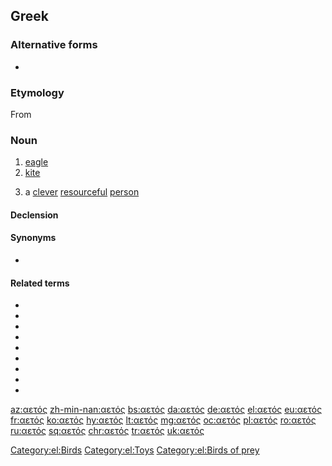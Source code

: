 {{also|ἀετός}}
==Greek==

===Alternative forms===
* {{l|el|αϊτός|g=m}}

===Etymology===
From {{inh|el|grc|ἀετός||eagle, omen}}

===Noun===
{{el-noun|m|αετοί}}

# [[eagle]]
# [[kite]] {{qualifier|toy}}
# {{lb|el|figuratively}} a [[clever]] [[resourceful]] [[person]]

====Declension====
{{el-nM-ος-οι-1|αετ}}

====Synonyms====
* {{sense|toy}} {{l|el|χαρταετός|g=m}}

====Related terms====
* {{l|el|αέτειος|gloss=aquiline}}
* {{l|el|αετίσιος|gloss=eagle, aquiline}}
* {{l|el|αετονύχης|g=m|gloss=cunning cheat}}
* {{l|el|αετόπουλο|g=n|gloss=eaglet}}
* {{l|el|αετοφωλιά|g=f|gloss=eyrie, eagle's nest}}
* {{l|el|αλιάετος|g=m|gloss=sea eagle}}
* {{l|el|θαλασσαετός|g=m|gloss=sea eagle}}
* {{l|el|ψαραετός|g=m|gloss=osprey, fish eagle}}
* {{l|el|χαρταετός|g=m|gloss=toy kite}}

[[Category:el:Birds]]
[[Category:el:Toys]]
[[Category:el:Birds of prey]]

[[az:αετός]]
[[zh-min-nan:αετός]]
[[bs:αετός]]
[[da:αετός]]
[[de:αετός]]
[[el:αετός]]
[[eu:αετός]]
[[fr:αετός]]
[[ko:αετός]]
[[hy:αετός]]
[[lt:αετός]]
[[mg:αετός]]
[[oc:αετός]]
[[pl:αετός]]
[[ro:αετός]]
[[ru:αετός]]
[[sq:αετός]]
[[chr:αετός]]
[[tr:αετός]]
[[uk:αετός]]